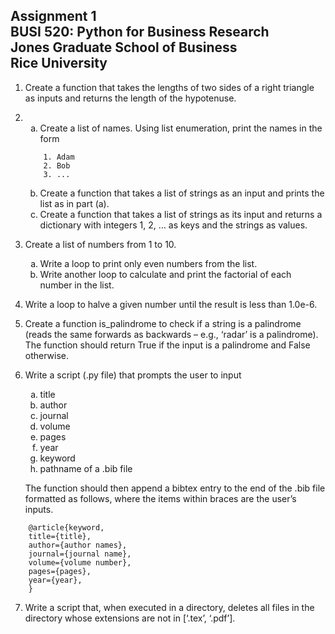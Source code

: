 ## Assignment 1<br>BUSI 520: Python for Business Research<br>Jones Graduate School of Business<br>Rice University<br>

1. Create a function that takes the lengths of two sides of a right triangle as inputs and returns the length of the hypotenuse.
2.  
    a. Create a list of names.  Using list enumeration, print the names in the form
    ```verbatim
        1. Adam
        2. Bob
        3. ...
    ```
    b.  Create a function that takes a list of strings as an input and prints the list as in part (a).
    c. Create a function that takes a list of strings as its input and returns a dictionary with integers 1, 2, ... as keys and the strings as values.
3. Create a list of numbers from 1 to 10.
    a. Write a loop to print only even numbers from the list.
    b. Write another loop to calculate and print the factorial of each number in the list.
4.  Write a loop to halve a given number until the result is less than 1.0e-6.
5. Create a function is_palindrome to check if a string is a palindrome (reads the same forwards as backwards -- e.g., 'radar' is a palindrome).  The function should return True if the input is a palindrome and False otherwise.
6. Write a script (.py file) that prompts the user to input

    a. title
    b. author
    c. journal
    d. volume
    e. pages
    f. year
    g. keyword
    h. pathname of a .bib file

    The function should then append a bibtex entry to the end of the .bib file formatted as follows, where the items within braces are the user's inputs.
  
```verbatim
    @article{keyword,
    title={title},
    author={author names},
    journal={journal name},
    volume={volume number},
    pages={pages},
    year={year},
    }
```

7. Write a script that, when executed in a directory, deletes all files in the directory whose extensions are not in ['.tex', '.pdf'].
